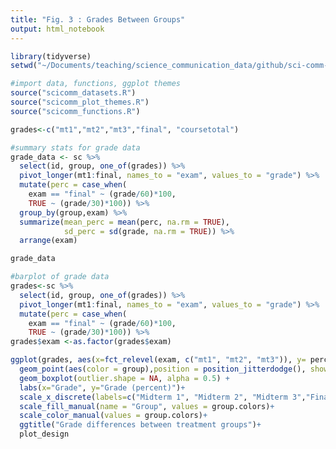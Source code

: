 ```yaml
---
title: "Fig. 3 : Grades Between Groups"
output: html_notebook
---
```

```r
library(tidyverse)
setwd("~/Documents/teaching/science_communication_data/github/sci-comm-data-analysis/") #set working directory

#import data, functions, ggplot themes
source("scicomm_datasets.R")
source("scicomm_plot_themes.R")
source("scicomm_functions.R") 
```

```r
grades<-c("mt1","mt2","mt3","final", "coursetotal")

#summary stats for grade data
grade_data <- sc %>%
  select(id, group, one_of(grades)) %>%
  pivot_longer(mt1:final, names_to = "exam", values_to = "grade") %>%
  mutate(perc = case_when(
    exam == "final" ~ (grade/60)*100,
    TRUE ~ (grade/30)*100)) %>%
  group_by(group,exam) %>%
  summarize(mean_perc = mean(perc, na.rm = TRUE), 
            sd_perc = sd(grade, na.rm = TRUE)) %>%
  arrange(exam)

grade_data

#barplot of grade data 
grades<-sc %>%
  select(id, group, one_of(grades)) %>%
  pivot_longer(mt1:final, names_to = "exam", values_to = "grade") %>%
  mutate(perc = case_when(
    exam == "final" ~ (grade/60)*100,
    TRUE ~ (grade/30)*100)) %>%
grades$exam <-as.factor(grades$exam)

ggplot(grades, aes(x=fct_relevel(exam, c("mt1", "mt2", "mt3")), y= perc, fill=group)) +
  geom_point(aes(color = group),position = position_jitterdodge(), show.legend = F) + 
  geom_boxplot(outlier.shape = NA, alpha = 0.5) + 
  labs(x="Grade", y="Grade (percent)")+
  scale_x_discrete(labels=c("Midterm 1", "Midterm 2", "Midterm 3","Final Exam"))+
  scale_fill_manual(name = "Group", values = group.colors)+
  scale_color_manual(values = group.colors)+
  ggtitle("Grade differences between treatment groups")+
  plot_design
```


